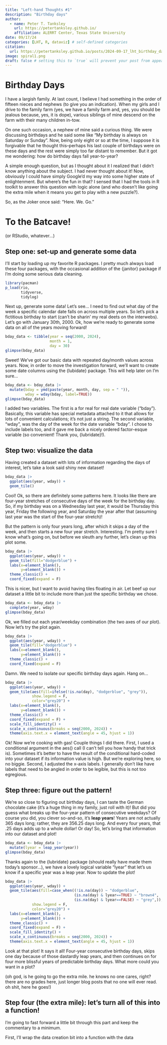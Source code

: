 ```yaml
---
title: "Left-hand Thoughts #1"
description: "Birthday days"
author:
  - name: Peter T. Tanksley
    url: https://petertanksley.github.io/
    affiliation: ALERRT Center, Texas State University
date: 09/17/24
categories: [LHT, R, dataviz] # self-defined categories
citation: 
  url: https://petertanksley.github.io/posts/2024-09-17_lht_birthday_day/ 
image: spiral1.png
draft: false # setting this to `true` will prevent your post from appearing on your listing page until you're ready!
---
```


# Birthday Days

I have a largish family. At last count, I believe I had something in the order of fifteen nieces and nephews (to give you an indication). When my girls and I drive to the family farm (yes, we have a family farm and, yes, you should be jealous because, yes, it is dope), various siblings of mine descend on the farm with their many children in-tow.

On one such occasion, a nephew of mine said a curious thing. We were discussing birthdays and he said some like "My birthday is always on Saturday or Sunday". Now, being only eight or so at the time, I suppose it is forgivable that he thought this–perhaps his last couple of birthdays were on these days and the rest were simply too far distant to remember. But it got me wondering: how do birthday days fall year-to-year?

A simple enough question, but as I thought about it I realized that I didn't know anything about the subject. I had never thought about it! Now, obviously I could have simply Google'd my way into some higher state of enlightenment. But where's the fun in that? I sensed that I had the tools in R toolkit to answer this question with logic alone (and who doesn't like going the extra mile when it means you get to play with a new puzzle?).

So, as the Joker once said: "Here. We. Go."

# To the Batcave!

(or RStudio, whatever...)

## Step one: set-up and generate some data

I'll start by loading up my favorite R packages. I pretty much always load these four packages, with the occasional addition of the {janitor} package if I'm doing some serious data cleaning.

```r
library(pacman)
p_load(rio, 
       tidyverse,
       tidylog)
```

Next up, generate some data! Let's see... I need to find out what day of the week a specific calendar date falls on across multiple years. So let's pick a fictitious birthday to start (can't be sharin' my real deets on the interwebs). Let's go with January 30th, 2000. Ok, how we're ready to generate some data on all of the years moving forward!

```r
bday_data <- tibble(year = seq(2000, 2024),
                    month = 1, 
                    day = 30)
glimpse(bday_data)
```

Sweet! We've got our basic data with repeated day/month values across years. Now, in order to move the investigation forward, we'll want to create some date columns using the {lubidate} package. This will help later on I'm sure...

```r
bday_data <- bday_data |> 
  mutate(bday = ymd(paste(year, month, day, sep = " ")),
         wday = wday(bday, label=TRUE))
glimpse(bday_data)
```

I added two variables. The first is a for real for real date variable ("bday"). Basically, this variable has special metadata attached to it that allows for lots of convenient calculations; it's not just a string. The second variable, "wday", was the day of the week for the date variable "bday". I chose to include labels too, and it gave me back a nicely ordered factor-esque variable (so convenient! Thank you, {lubridate}!).

## Step two: visualize the data

Having created a dataset with lots of information regarding the days of interest, let's take a look said shiny new dataset!

```r
bday_data |> 
  ggplot(aes(year, wday)) +
  geom_tile()
```

Cool! Ok, so there are definitely some patterns here. It looks like there are four-year stretches of consecutive days of the week for the birthday day. So, if my birthday was on a Wednesday last year, it would be Thursday this year, Friday the following year, and Saturday the year after that (assuming last year was the start of the four-year stretch)!

But the pattern is only four years long, after which it skips a day of the week, and then starts a new four year stretch. Interesting. I'm pretty sure I know what's going on, but before we sleuth any further, let's clean up this plot some.

```r
bday_data |> 
  ggplot(aes(year, wday)) +
  geom_tile(fill="dodgerblue") +
  labs(x=element_blank(),
       y=element_blank()) +
  theme_classic() +
  coord_fixed(expand = F)
```

This is nicer, but I want to avoid having tiles floating in air. Let beef up our dataset a little bit to include more than just the specific birthday we chose.

```r
bday_data <- bday_data |> 
  complete(year, wday)
glimpse(bday_data)


```

Ok, we filled out each year/weekday combination (the two axes of our plot). Now let's try the plot again.

```r
bday_data |> 
  ggplot(aes(year, wday)) +
  geom_tile(fill="dodgerblue") +
  labs(x=element_blank(),
       y=element_blank()) +
  theme_classic() +
  coord_fixed(expand = F)
```

Damn. We need to isolate our specific birthday days again. Hang on...

```r
bday_data |> 
  ggplot(aes(year, wday)) +
  geom_tile(aes(fill=ifelse(!is.na(day), "dodgerblue", "grey")), 
            show.legend = F,
            color="grey20") +
  labs(x=element_blank(),
       y=element_blank()) +
  theme_classic() +
  coord_fixed(expand = F) +
  scale_fill_identity() +
  scale_x_continuous(breaks = seq(2000, 2024)) +
  theme(axis.text.x = element_text(angle = 45, hjust = 1))
```

Ok! Now we're cooking with gas! Couple things I did there. First, I used a conditional argument in the aes() call (I can't tell you how handy that trick is). Sometimes it's better to have the result of the conditional hard-coded into your dataset if its information value is high. But we're exploring here, so no biggie. Second, I adjusted the x-axis labels. I generally don't like have labels that need to be angled in order to be legible, but this is not too egregious.

## Step three: figure out the pattern!

We're so close to figuring out birthday days, I can taste the German chocolate cake (it's a huge thing in my family, just roll with it)! But did you guess what breaks up the four-year pattern of consecutive weekdays? Of course you did, you clever so-and-so, it's **leap years**! Years are not actually 365 days long; rather, they are 356.25 days long. And every four years, that .25 days adds up to a whole dollar! Or day! So, let's bring that information into our dataset and plot!

```r
bday_data <- bday_data |> 
  mutate(lyear = leap_year(year))
glimpse(bday_data)
```

Thanks again to the {lubridate} package (should really have made them today's sponsor...), we have a lovely logical variable "lyear" that let's us know if a specific year was a leap year. Now to update the plot!

```r
bday_data |> 
  ggplot(aes(year, wday)) +
  geom_tile(aes(fill=case_when((!is.na(day)) ~ "dodgerblue",
                               (is.na(day) & lyear==TRUE) ~ "brown4",
                               (is.na(day) & lyear==FALSE) ~ "grey",)), 
            show.legend = F,
            color="grey20") +
  labs(x=element_blank(),
       y=element_blank()) +
  theme_classic() +
  coord_fixed(expand = F) +
  scale_fill_identity() +
  scale_x_continuous(breaks = seq(2000, 2024)) +
  theme(axis.text.x = element_text(angle = 45, hjust = 1))
```

Look at that plot! It says it all! Four-year consecutive birthday days, skips one day because of those dastardly leap years, and then continues on for four more blissful years of predictable birthday days. What more could you want in a plot?

(oh god, is he going to go the extra mile. he knows no one cares, right? there are no grades here, just longer blog posts that no one will ever read. oh shit, here he goes!)

## Step four (the extra mile): let's turn all of this into a function!

I'm going to fast forward a little bit through this part and keep the commentary to a minimum.

First, I'll wrap the data creation bit into a function with the data
